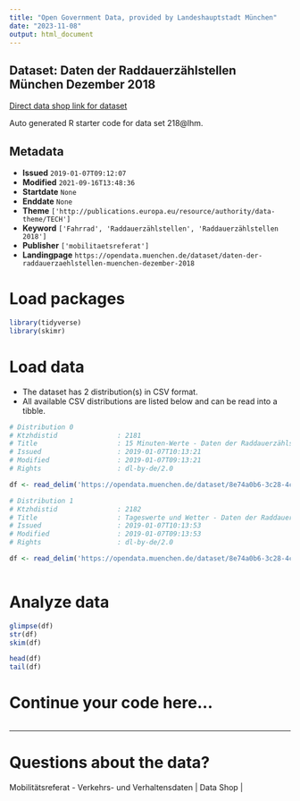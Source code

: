 ```yaml
---
title: "Open Government Data, provided by Landeshauptstadt München"
date: "2023-11-08"
output: html_document
---
```


## Dataset: Daten der Raddauerzählstellen München Dezember 2018

[Direct data shop link for dataset](https://opendata.muenchen.de/dataset/daten-der-raddauerzaehlstellen-muenchen-dezember-2018)

Auto generated R starter code for data set 218@lhm.

## Metadata

- **Issued** `2019-01-07T09:12:07`
- **Modified** `2021-09-16T13:48:36`
- **Startdate** `None`
- **Enddate** `None`
- **Theme** `['http://publications.europa.eu/resource/authority/data-theme/TECH']`
- **Keyword** `['Fahrrad', 'Raddauerzählstellen', 'Raddauerzählstellen 2018']`
- **Publisher** `['mobilitaetsreferat']`
- **Landingpage** `https://opendata.muenchen.de/dataset/daten-der-raddauerzaehlstellen-muenchen-dezember-2018`


# Load packages

```r

library(tidyverse)
library(skimr)

```

# Load data

-   The dataset has 2 distribution(s) in CSV format.
-   All available CSV distributions are listed below and can be read into a tibble.

```r

# Distribution 0
# Ktzhdistid               : 2181
# Title                    : 15 Minuten-Werte - Daten der Raddauerzählstellen München Dezember 2018
# Issued                   : 2019-01-07T10:13:21
# Modified                 : 2019-01-07T09:13:21
# Rights                   : dl-by-de/2.0

df <- read_delim('https://opendata.muenchen.de/dataset/8e74a0b6-3c28-4c86-811f-f0b036546e45/resource/35456ce5-1785-4aa1-b39c-048008440b77/download/rad20181215min.csv')

# Distribution 1
# Ktzhdistid               : 2182
# Title                    : Tageswerte und Wetter - Daten der Raddauerzählstellen München Dezember 2018
# Issued                   : 2019-01-07T10:13:53
# Modified                 : 2019-01-07T09:13:53
# Rights                   : dl-by-de/2.0

df <- read_delim('https://opendata.muenchen.de/dataset/8e74a0b6-3c28-4c86-811f-f0b036546e45/resource/0b256f86-66cd-434a-ac8f-d1e994a279d7/download/rad201812tage.csv')



```

# Analyze data

```r

glimpse(df)
str(df)
skim(df)

head(df)
tail(df)

```

# Continue your code here...

```r

```

------------------------------------------------------------------------

# Questions about the data?

Mobilitätsreferat - Verkehrs- und Verhaltensdaten | Data Shop | 
